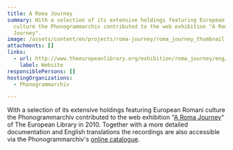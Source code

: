 ```yaml
---
title: A Roma Journey
summary: With a selection of its extensive holdings featuring European Romani
  culture the Phonogrammarchiv contributed to the web exhibition "A Roma
  Journey".
image: /assets/content/en/projects/roma-journey/roma_journey_thumbnail.png
attachments: []
links:
  - url: http://www.theeuropeanlibrary.org/exhibition/roma_journey/eng/audio.html
    label: Website
responsiblePersons: []
hostingOrganizations:
  - Phonogrammarchiv

---
```

With a selection of its extensive holdings featuring European Romani culture the Phonogrammarchiv contributed to the web exhibition "[A Roma Journey](http://www.theeuropeanlibrary.org/exhibition/roma_journey/eng/audio.html)" of The European Library in 2010. Together with a more detailed documentation and English translations the recordings are also accessible via the Phonogrammarchiv's [online catalogue](http://catalog.pha.oeaw.ac.at/ui/miha/sessions.php?gList_1=ethnien-ethnie&gWert_1=152&gList_2_op=undnicht&gList_2_opstrict=on&gList_2=projekt&gWert_2Eingabe=radio+r&gWert_2=378&untergruppen=J&synonyme=J&onlinemedia=ja).

